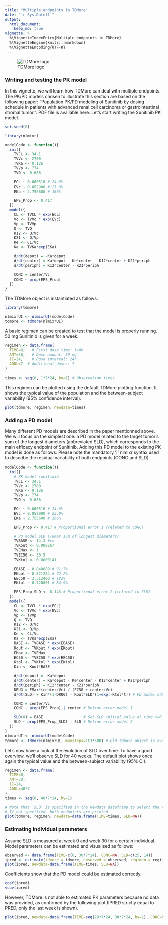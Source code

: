 ```yaml
---
title: "Multiple endpoints in TDMore"
date: "`r Sys.Date()`"
output:
  html_document:
    keep_md: true
vignette: >
  %\VignetteIndexEntry{Multiple endpoints in TDMore}
  %\VignetteEngine{knitr::rmarkdown}
  %\VignetteEncoding{UTF-8}
---
```

![TDMore logo](static/tdmore_logo.JPG)

### Writing and testing the PK model {-}

In this vignette, we will learn how TDMore can deal with multiple endpoints. The PK/PD models chosen to illustrate this section are based on the following paper: "Population PK/PD modeling of Sunitinib by dosing schedule in patients with advanced renal cell carcinoma or gastrointestinal stromal tumor.". PDF file is available here. Let's start writing the Sunitinib PK model.  
  
```r
set.seed(0) 
```

```r
library(nlmixr)

modelCode <- function(){
  ini({
    TVCL <- 34.1
    TVVc <- 2700
    TVKa <- 0.126
    TVVp <- 774
    TVQ <- 0.688

    ECL ~ 0.060516 # 24.6%
    EVc ~ 0.052900 # 23.0%
    EKa ~ 2.755600 # 166%

    EPS_Prop <- 0.417
  })
  model({
    CL <- TVCL * exp(ECL)
    Vc <- TVVc * exp(EVc)
    Vp <- TVVp
    Q <- TVQ
    K12 <- Q/Vc
    K21 <- Q/Vp
    Ke <- CL/Vc
    Ka <- TVKa*exp(EKa)

    d/dt(depot) = -Ka*depot
    d/dt(center) = Ka*depot - Ke*center - K12*center + K21*periph
    d/dt(periph) = K12*center - K21*periph

    CONC = center/Vc
    CONC ~ prop(EPS_Prop)
  })
}

```

The TDMore object is instantiated as follows:

```r
library(tdmore)

nlmixrUI <- nlmixrUI(modelCode)
tdmore <- tdmore(nlmixrUI)
```

A basic regimen can be created to test that the model is properly running. 50 mg Sunitinib is given for a week.

```r
regimen <- data.frame(
  TIME=0,   # First dose time: t=0h
  AMT=50,   # Dose amount: 50 mg
  II=24,    # Dose interval: 24h
  ADDL=7  # Additional doses: 7
)

times <- seq(0, 1*7*24, by=1) # Observation times
```

This regimen can be plotted using the default TDMore plotting function. It shows the typical value of the population and the between-subject variability (95% confidence interval).

```r
plot(tdmore, regimen, newdata=times)
```

### Adding a PD model {-}

Many different PD models are described in the paper mentionned above. We will focus on the simplest one: a PD model related to the target tumor's sum of the longest diameters (abbreviated SLD), which corresponds to the main efficacy endpoint of Sunitinib. Adding this PD model to the existing PK model is done as follows. Please note the mandatory '|' nlmixr syntax used to describe the residual variability of both endpoints (CONC and SLD).

```r
modelCode <- function(){
  ini({
    # PK model sunitinib
    TVCL <- 34.1
    TVVc <- 2700
    TVKa <- 0.126
    TVVp <- 774
    TVQ <- 0.688

    ECL ~ 0.060516 # 24.6%
    EVc ~ 0.052900 # 23.0%
    EKa ~ 2.755600 # 166%

    EPS_Prop <- 0.417 # Proportional error 1 (related to CONC)

    # PD model SLD (Tumor sum of longest diameters)
    TVBASE <- 14.3 #cm
    TVKout <- 0.000267
    TVEMax <- 1
    TVEC50 <- 30.5
    TVKtol <- 0.0000141

    EBASE ~ 0.840889 # 91.7%
    EKout ~ 0.521284 # 72.2%
    EEC50 ~ 3.312400 # 182%
    EKtol ~ 0.720801 # 84.9%

    EPS_Prop_SLD <- 0.143 # Proportional error 2 (related to SLD)
  })
  model({
    CL <- TVCL * exp(ECL)
    Vc <- TVVc * exp(EVc)
    Vp <- TVVp
    Q <- TVQ
    K12 <- Q/Vc
    K21 <- Q/Vp
    Ke <- CL/Vc
    Ka <- TVKa*exp(EKa)
    BASE <- TVBASE * exp(EBASE)
    Kout <- TVKout * exp(EKout)
    EMax <- TVEMax
    EC50 <- TVEC50 * exp(EEC50)
    Ktol <- TVKtol * exp(EKtol)
    Kin <- Kout*BASE

    d/dt(depot) = -Ka*depot
    d/dt(center) = Ka*depot - Ke*center - K12*center + K21*periph
    d/dt(periph) = K12*center - K21*periph
    DRUG = EMax*(center/Vc) / (EC50 + center/Vc)
    d/dt(SLD) = Kin*(1-DRUG) - Kout*SLD*(1+exp(-Ktol*t)) # PD model ode

    CONC = center/Vc
    CONC ~ prop(EPS_Prop) | center # Define error model 1

    SLD(0) = BASE                  # Set SLD initial value at time t=0
    SLD ~ prop(EPS_Prop_SLD) | SLD # Define error model 2
  })
}
nlmixrUI <- nlmixrUI(modelCode)
tdmore <- tdmore(nlmixrUI, maxsteps=1E3*500) # Old tdmore object is overridden
```

Let's now have a look at the evolution of SLD over time. To have a good overview, we'll observe SLD for 40 weeks. The default plot shows once again the typical value and the between-subject variability (95% CI).

```r
regimen <- data.frame(
  TIME=0,
  AMT=50,
  II=24,
  ADDL=40*7
)
times <- seq(0, 40*7*24, by=1)

# Note that 'SLD' is specified in the newdata dataframe to select the right endpoint
# If not specified, both endpoints are printed
plot(tdmore, regimen, newdata=data.frame(TIME=times, SLD=NA))
```

### Estimating individual parameters {-}

Assume SLD is measured at week 0 and week 30 for a certain individual. Model parameters can be estimated and visualised as follows:
```r
observed <- data.frame(TIME=c(0, 30*7*24), CONC=NA, SLD=c(25, 14))
ipred <- estimate(tdmore = tdmore, observed = observed, regimen = regimen)
plot(ipred, newdata=data.frame(TIME=times, SLD=NA))
```

Coefficients show that the PD model could be estimated correctly. 
```r
coef(ipred)
vcov(ipred)
```

However, TDMore is not able to estimated PK parameters because no data was provided, as confirmed by the following plot (IPRED strictly equal to PRED, only the last week is shown).

```r
plot(ipred, newdata=data.frame(TIME=seq(29*7*24, 30*7*24, by=1), CONC=NA), se.fit=F)
```
